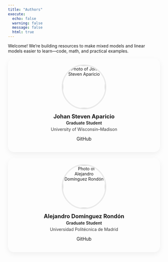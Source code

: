 ```yaml
---
title: "Authors"
execute:
  echo: false
  warning: false
  message: false
  html: true
---
```


```{=html}
<style>
/* Responsive author grid */
.authors {
  display: grid;
  grid-template-columns: repeat(auto-fit, minmax(260px, 1fr));
  gap: 1.25rem;
  align-items: start;
  margin-top: 1rem;
}

/* Card styling */
.author-card {
  background: var(--bs-body-bg);
  border: 1px solid var(--bs-border-color);
  border-radius: 1.25rem;
  padding: 1.25rem;
  text-align: center;
  box-shadow: 0 6px 18px rgba(0,0,0,.06);
}

/* Circular portraits */
.portrait {
  width: 140px;
  height: 140px;
  border-radius: 50%;
  object-fit: cover;
  border: 4px solid rgba(0,0,0,.08);
  margin: 0 auto 0.75rem;
  display: block;
}

/* Text styles */
.author-name {
  font-size: 1.15rem;
  font-weight: 700;
  margin-bottom: .15rem;
}
.role {
  font-weight: 600;
  margin-bottom: .25rem;
}
.affil {
  opacity: .85;
  margin: 0;
}

/* Optional social links row */
.social a {
  margin: .25rem .35rem;
  text-decoration: none;
  font-size: .95rem;
}

/* Nice hover */
.author-card:hover {
  transform: translateY(-2px);
  transition: transform .15s ease;
}
</style>
```

Welcome! We’re building resources to make mixed models and linear models easier to learn—code, math, and practical examples.

<div class="authors">

<div class="author-card">
  <img src="images/johan.jpg" alt="Photo of Johan Steven Aparicio" class="portrait">
  <div class="author-name">Johan Steven Aparicio</div>
  <div class="role">Graduate Student</div>
  <p class="affil">University of Wisconsin–Madison</p>
 <div class="social">
  <a href="https://github.com/AparicioJohan" target="_blank">
<i class="fa fa-github">
</i> GitHub </a>
</div>
</div>

<div class="author-card">
  <img src="images/alex.jpg" alt="Photo of Alejandro Domínguez Rondón" class="portrait">
  <div class="author-name">Alejandro Domínguez Rondón</div>
  <div class="role">Graduate Student</div>
  <p class="affil">Universidad Politécnica de Madrid</p>
 <div class="social">
  <a href="https://github.com/adomrongs" target="_blank">
<i class="fa fa-github">
</i> GitHub </a>
</div>
</div>

</div>

